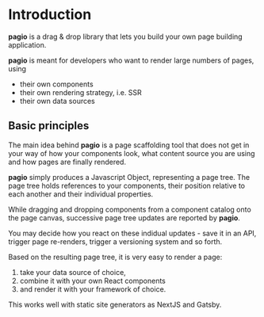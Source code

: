 # Introduction

**pagio** is a drag & drop library that lets you build your own page building application.

**pagio** is meant for developers who want to render large numbers of pages, using

- their own components
- their own rendering strategy, i.e. SSR
- their own data sources

## Basic principles

The main idea behind **pagio** is a page scaffolding tool that does not get in your way of how your components look, what content source you are using and how pages are finally rendered.

**pagio** simply produces a Javascript Object, representing a page tree. The page tree holds references to your components, their position relative to each another and their individual properties.

While dragging and dropping components from a component catalog onto the page canvas, successive page tree updates are reported by **pagio**.

You may decide how you react on these indidual updates - save it in an API, trigger page re-renders, trigger a versioning system and so forth.

Based on the resulting page tree, it is very easy to render a page:

1. take your data source of choice,
2. combine it with your own React components
3. and render it with your framework of choice.

This works well with static site generators as NextJS and Gatsby.
